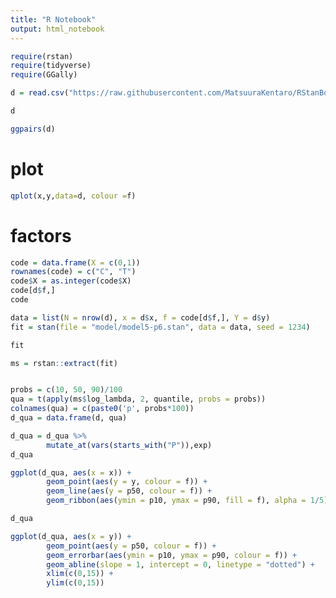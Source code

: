 ```yaml
---
title: "R Notebook"
output: html_notebook
---
```


```r
require(rstan)
require(tidyverse)
require(GGally)

```

```r
d = read.csv("https://raw.githubusercontent.com/MatsuuraKentaro/RStanBook/master/chap05/input/data3a.csv")

d
```

```r
ggpairs(d)
```

# plot
```r
qplot(x,y,data=d, colour =f)

```

# factors
```r
code = data.frame(X = c(0,1))
rownames(code) = c("C", "T")
code$X = as.integer(code$X)
code[d$f,]
code
```


```r
data = list(N = nrow(d), x = d$x, f = code[d$f,], Y = d$y)
fit = stan(file = "model/model5-p6.stan", data = data, seed = 1234)

```

```r
fit

```


```r
ms = rstan::extract(fit)


probs = c(10, 50, 90)/100
qua = t(apply(ms$log_lambda, 2, quantile, probs = probs))
colnames(qua) = c(paste0('p', probs*100))
d_qua = data.frame(d, qua)

d_qua = d_qua %>%
        mutate_at(vars(starts_with("P")),exp)
d_qua

```

```r
ggplot(d_qua, aes(x = x)) + 
        geom_point(aes(y = y, colour = f)) + 
        geom_line(aes(y = p50, colour = f)) + 
        geom_ribbon(aes(ymin = p10, ymax = p90, fill = f), alpha = 1/5)

```

```r
d_qua

ggplot(d_qua, aes(x = y)) + 
        geom_point(aes(y = p50, colour = f)) + 
        geom_errorbar(aes(ymin = p10, ymax = p90, colour = f)) +
        geom_abline(slope = 1, intercept = 0, linetype = "dotted") +
        xlim(c(0,15)) + 
        ylim(c(0,15))

```

